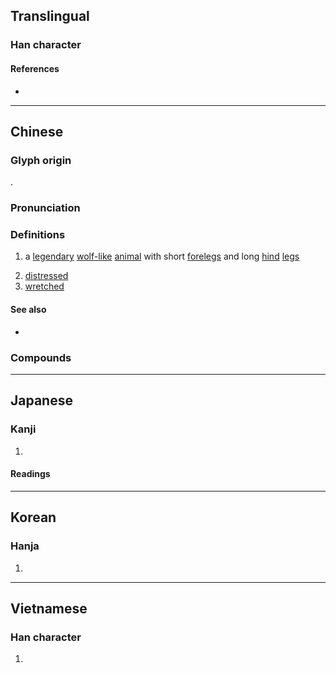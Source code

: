 {{also|狈}}
{{character info/new}}
==Translingual==

===Han character===
{{Han char|rn=94|rad=犬|as=07|sn=10|four=46280|canj=KHBUC|ids=⿰犭貝}}

====References====
* {{Han ref|kx=0712.030|dkj=20433|dj=1124.040|hdz=21349.030|uh=72FD|ud=29437|bh=AF56|bd=44886}}

----

==Chinese==
{{zh-forms|s=狈}}

===Glyph origin===
{{Han etym}}
{{Han compound|犬|貝|c1=s|c2=p|t1=dog|ls=psc}}.

===Pronunciation===
{{zh-pron
|m=bèi
|c=bui3
|mc=y
|mn=pōe
|mn-t=buê6
|oc=y
|cat=n,adj
}}

===Definitions===
{{zh-hanzi}}

# {{lb|zh|mythology}} a [[legendary]] [[wolf]][[-like]] [[animal]] with short [[foreleg]]s and long [[hind]] [[leg]]s
# [[distressed]]
# [[wretched]]

====See also====
* {{zh-l|猈}}

===Compounds===
{{zh-der|周章狼狽|狼狽為奸|狼狽而逃|狼狽萬狀|狼狽相倚|狼狽不堪|狼狽|首尾狼狽|顛狽}}

----

==Japanese==

===Kanji===
{{ja-kanji|grade=|rs=犬07}}

# {{rfdef|ja|sort=犬07}}

====Readings====
{{ja-readings
|on=はい, ばい
|kun=
}}

----

==Korean==

===Hanja===
{{ko-hanja|hangeul=패|eumhun=|rv=pae|mr=p'ae|y=phay}}

# {{rfdef|ko|sort=犬07}}

----

==Vietnamese==

===Han character===
{{vi-hantu|[[bái]]|rs=犬07}}

# {{rfdef|vi|sort=犬07}}